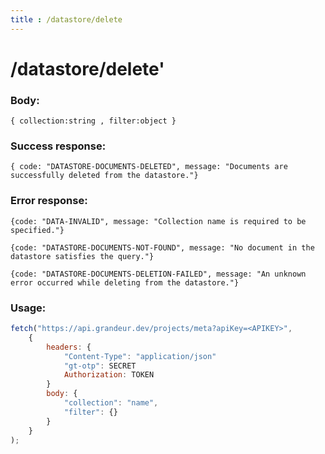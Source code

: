 ```yaml
---
title : /datastore/delete
---
```


# /datastore/delete'

### Body:

`{ collection:string , filter:object }`

### Success response:

`{ code: "DATASTORE-DOCUMENTS-DELETED", message: "Documents are successfully deleted from the datastore."}`

### Error response:

`{code: "DATA-INVALID", message: "Collection name is required to be specified."}`

`{code: "DATASTORE-DOCUMENTS-NOT-FOUND", message: "No document in the datastore satisfies the query."}`

`{code: "DATASTORE-DOCUMENTS-DELETION-FAILED", message: "An unknown error occurred while deleting from the datastore."}`

### Usage:

```jsx
fetch("https://api.grandeur.dev/projects/meta?apiKey=<APIKEY>",
	{
		headers: {
			"Content-Type": "application/json"
			"gt-otp": SECRET
			Authorization: TOKEN
		}
		body: {
            "collection": "name",
            "filter": {}
        }
	}
);
```